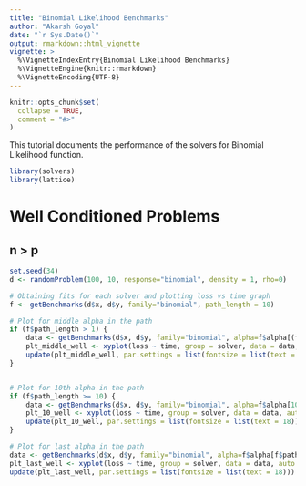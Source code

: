 ```yaml
---
title: "Binomial Likelihood Benchmarks"
author: "Akarsh Goyal"
date: "`r Sys.Date()`"
output: rmarkdown::html_vignette
vignette: >
  %\VignetteIndexEntry{Binomial Likelihood Benchmarks}
  %\VignetteEngine{knitr::rmarkdown}
  %\VignetteEncoding{UTF-8}
---
```


```r
knitr::opts_chunk$set(
  collapse = TRUE,
  comment = "#>"
)
```

This tutorial documents the performance of the solvers for Binomial Likelihood function.

```r
library(solvers)
library(lattice)
```
# Well Conditioned Problems
## n > p
```r
set.seed(34)
d <- randomProblem(100, 10, response="binomial", density = 1, rho=0)

# Obtaining fits for each solver and plotting loss vs time graph
f <- getBenchmarks(d$x, d$y, family="binomial", path_length = 10)

# Plot for middle alpha in the path
if (f$path_length > 1) {
    data <- getBenchmarks(d$x, d$y, family="binomial", alpha=f$alpha[(f$path_length %/% 2)+1])
    plt_middle_well <- xyplot(loss ~ time, group = solver, data = data, auto.key = list(corner = c(0.9, 0.9)), type = "l")
    update(plt_middle_well, par.settings = list(fontsize = list(text = 18)))
}


# Plot for 10th alpha in the path
if (f$path_length >= 10) {
    data <- getBenchmarks(d$x, d$y, family="binomial", alpha=f$alpha[10])
    plt_10_well <- xyplot(loss ~ time, group = solver, data = data, auto.key = list(corner = c(0.9, 0.9)), type = "l")
    update(plt_10_well, par.settings = list(fontsize = list(text = 18)))
}

# Plot for last alpha in the path
data <- getBenchmarks(d$x, d$y, family="binomial", alpha=f$alpha[f$path_length])
plt_last_well <- xyplot(loss ~ time, group = solver, data = data, auto.key = list(corner = c(0.9, 0.9)), type = "l")
update(plt_last_well, par.settings = list(fontsize = list(text = 18)))

```


